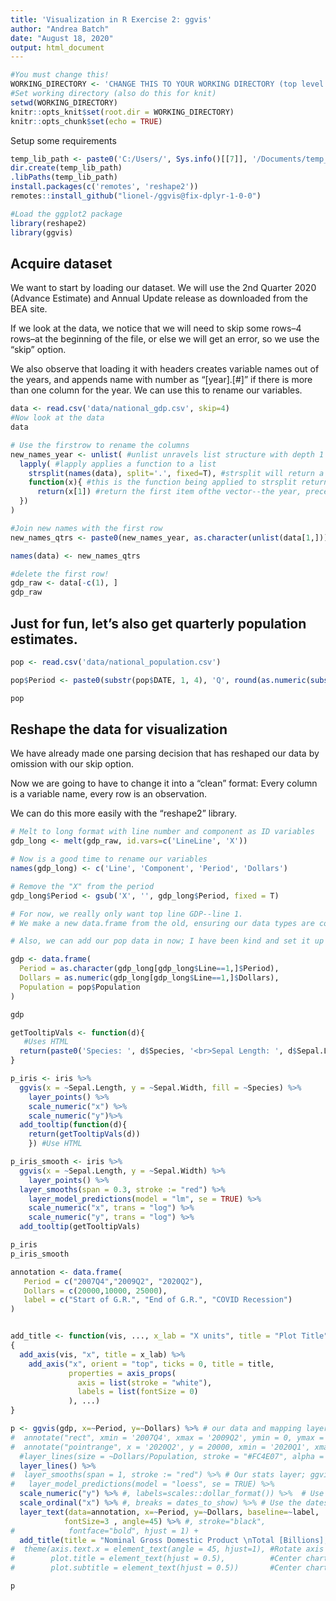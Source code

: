 ```yaml
---
title: 'Visualization in R Exercise 2: ggvis'
author: "Andrea Batch"
date: "August 18, 2020"
output: html_document
---
```


```r

#You must change this!
WORKING_DIRECTORY <- 'CHANGE THIS TO YOUR WORKING DIRECTORY (top level folder where you cloned git repo)'
#Set working directory (also do this for knit)
setwd(WORKING_DIRECTORY)
knitr::opts_knit$set(root.dir = WORKING_DIRECTORY)
knitr::opts_chunk$set(echo = TRUE)

```

Setup some requirements
```r
temp_lib_path <- paste0('C:/Users/', Sys.info()[[7]], '/Documents/temp_r_lib/')
dir.create(temp_lib_path)
.libPaths(temp_lib_path)
install.packages(c('remotes', 'reshape2'))
remotes::install_github("lionel-/ggvis@fix-dplyr-1-0-0")

#Load the ggplot2 package
library(reshape2)
library(ggvis)
```


## Acquire dataset

We want to start by loading our dataset. We will use the 2nd Quarter 2020 (Advance Estimate) and Annual Update release as downloaded from the BEA site.

If we look at the data, we notice that we will need to skip some rows--4 rows--at the beginning of the file, or else we will get an error, so we use the "skip" option.

We also observe that loading it with headers creates variable names out of the years, and appends name with number as "[year].[#]" if there is more than one column for the year. We can use this to rename our variables.

```r
data <- read.csv('data/national_gdp.csv', skip=4)
#Now look at the data
data

# Use the firstrow to rename the columns
new_names_year <- unlist( #unlist unravels list structure with depth 1
  lapply( #lapply applies a function to a list
    strsplit(names(data), split='.', fixed=T), #strsplit will return a list of vectors split from input vector on "." 
    function(x){ #this is the function being applied to strsplit return list by lapply
      return(x[1]) #return the first item ofthe vector--the year, preceded by "X" (or "Line"/"X" for first 2 columns)
  })
)

#Join new names with the first row 
new_names_qtrs <- paste0(new_names_year, as.character(unlist(data[1,])))

names(data) <- new_names_qtrs

#delete the first row!
gdp_raw <- data[-c(1), ]
gdp_raw
```

## Just for fun, let's also get quarterly population estimates.
```r
pop <- read.csv('data/national_population.csv')

pop$Period <- paste0(substr(pop$DATE, 1, 4), 'Q', round(as.numeric(substr(pop$DATE, 6, 7))/3)+1)

pop

```

## Reshape the data for visualization

We have already made one parsing decision that has reshaped our data by omission with our skip option.

Now we are going to have to change it into a "clean" format: Every column is a variable name, every row is an observation.

We can do this more easily with the "reshape2" library.

```r
# Melt to long format with line number and component as ID variables
gdp_long <- melt(gdp_raw, id.vars=c('LineLine', 'X'))

# Now is a good time to rename our variables
names(gdp_long) <- c('Line', 'Component', 'Period', 'Dollars')

# Remove the "X" from the period
gdp_long$Period <- gsub('X', '', gdp_long$Period, fixed = T)

# For now, we really only want top line GDP--line 1.
# We make a new data.frame from the old, ensuring our data types are correct.

# Also, we can add our pop data in now; I have been kind and set it up so that the dates are the same, but usually you would want to use a join to make sure the dates match for each row.

gdp <- data.frame(
  Period = as.character(gdp_long[gdp_long$Line==1,]$Period), 
  Dollars = as.numeric(gdp_long[gdp_long$Line==1,]$Dollars),
  Population = pop$Population
)

gdp

```

```r

getTooltipVals <- function(d){
   #Uses HTML
  return(paste0('Species: ', d$Species, '<br>Sepal Length: ', d$Sepal.Length, '<br>Sepal Width: ', d$Sepal.Width))
}

p_iris <- iris %>% 
  ggvis(x = ~Sepal.Length, y = ~Sepal.Width, fill = ~Species) %>%
	layer_points() %>% 
	scale_numeric("x") %>% 
	scale_numeric("y")%>% 
  add_tooltip(function(d){
    return(getTooltipVals(d))
    }) #Use HTML

p_iris_smooth <- iris %>% 
  ggvis(x = ~Sepal.Length, y = ~Sepal.Width) %>%
	layer_points() %>% 
  layer_smooths(span = 0.3, stroke := "red") %>%
	layer_model_predictions(model = "lm", se = TRUE) %>% 
	scale_numeric("x", trans = "log") %>% 
	scale_numeric("y", trans = "log") %>% 
  add_tooltip(getTooltipVals)

p_iris
p_iris_smooth

```

```r
annotation <- data.frame(
   Period = c("2007Q4","2009Q2", "2020Q2"),
   Dollars = c(20000,10000, 25000),
   label = c("Start of G.R.", "End of G.R.", "COVID Recession")
)


add_title <- function(vis, ..., x_lab = "X units", title = "Plot Title") 
{
  add_axis(vis, "x", title = x_lab) %>% 
    add_axis("x", orient = "top", ticks = 0, title = title,
             properties = axis_props(
               axis = list(stroke = "white"),
               labels = list(fontSize = 0)
             ), ...)
}

p <- ggvis(gdp, x=~Period, y=~Dollars) %>% # our data and mapping layer
#  annotate("rect", xmin = '2007Q4', xmax = '2009Q2', ymin = 0, ymax = 25000, color = "orange", fill = "orange", size = 0.5, alpha=0.4) + # Our annotation layers go first!
#  annotate("pointrange", x = '2020Q2', y = 20000, xmin = '2020Q1', xmax = '2020Q2', ymin = 0, ymax = 25000, color = "red", size = 1.5, alpha=.75) +
  #layer_lines(size = ~Dollars/Population, stroke = "#FC4E07", alpha = 0.5) %>%  # Our two geom line (mark) layers
  layer_lines() %>%
#  layer_smooths(span = 1, stroke := "red") %>% # Our stats layer; ggvis actually defaults to LOESS
#	layer_model_predictions(model = "loess", se = TRUE) %>% 
  scale_numeric("y") %>% #, labels=scales::dollar_format()) %>%  # Use the "dollar_format()" function from scales (ggplot dep'cy)
  scale_ordinal("x") %>% #, breaks = dates_to_show) %>% # Use the dates_to_show var we defined above to skip 20 quarters
  layer_text(data=annotation, x=~Period, y=~Dollars, baseline=~label,   #Add our text annotations AFTER all other
            fontSize=3 , angle=45) %>% #, stroke="black",                          #  geoms so it is on top of all other marks
#            fontface="bold", hjust = 1) + 
  add_title(title = "Nominal Gross Domestic Product \nTotal [Billions], Per Capita, and Projection")         #Add chart title, subtitle  
#  theme(axis.text.x = element_text(angle = 45, hjust=1), #Rotate axis labels and shift to the right
#        plot.title = element_text(hjust = 0.5),          #Center chart title
#        plot.subtitle = element_text(hjust = 0.5))       #Center chart subtitle

p

```